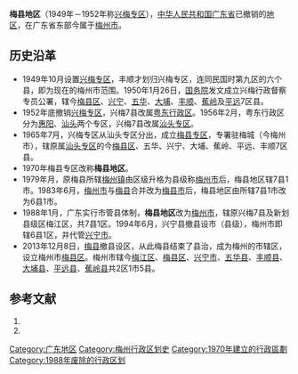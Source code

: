 '''梅县地区'''（1949年－1952年称[[兴梅专区|兴梅专区]]），[[中华人民共和国|中华人民共和国]][[广东省|广东省]]已撤销的[[地区行政公署|地区]]，在广东省东部今属于[[梅州市|梅州市]]。

==历史沿革==
*1949年10月设置[[兴梅专区|兴梅专区]]，丰顺才划归兴梅专区，连同民国时第九区的六个县，即为现在的梅州市范围。1950年1月26日，[[中华人民共和国国务院|国务院]]发文成立兴梅行政督察专员公署，辖今[[梅县区|梅县区]]、[[兴宁市|兴宁]]、[[五华县|五华]]、[[大埔县|大埔]]、[[丰顺|丰顺]]、[[蕉岭|蕉岭]]及[[平远|平远]]7区县。
*1952年底撤销[[兴梅专区|兴梅专区]]，兴梅7县改属[[粤东行政区|粤东行政区]]。1956年2月，粤东行政区分为[[惠阳专区|惠阳]]、[[汕头专区|汕头]]两个专区，兴梅7县改属[[汕头专区|汕头专区]]。
*1965年7月，兴梅专区从汕头专区分出，成立[[梅县专区|梅县专区]]，专署驻梅城（今梅州市），辖原属[[汕头专区|汕头专区]]的今[[梅县区|梅县区]]、五华、兴宁、大埔、蕉岭、平远、丰顺7区县。
*1970年梅县专区改称'''梅县地区'''。
*1979年月，原梅县所辖[[梅州镇|梅州镇]]由区级升格为县级称[[梅州市|梅州市]]后，梅县地区辖7县1市。1983年6月，[[梅州市|梅州市]]与[[梅县|梅县]]合并改为[[梅县市|梅县市]]后，梅县地区由所辖7县1市改为6县1市。
*1988年1月，广东实行市管县体制，'''梅县地区'''改为[[梅州市|梅州市]]，辖原兴梅7县及新划县级区梅江区，共7县1区。1994年6月，兴宁县撤县设市（县级），梅州市即辖6县1区，并代管[[兴宁市|兴宁市]]。
*2013年12月8日，[[梅县|梅县]]撤县设区，从此梅县结束了县治，成为梅州的市辖区，设立梅州市[[梅县区|梅县区]]。梅州市辖今[[梅江区|梅江区]]、[[梅县区|梅县区]]、[[兴宁市|兴宁市]]、[[五华县|五华县]]、[[丰顺县|丰顺县]]、[[大埔县|大埔县]]、[[平远县|平远县]]、[[蕉岭县|蕉岭县]]共2区1市5县。

== 参考文献 ==
# {{Cite book | author = 戴均良等 | title = 《中国古今地名大词典》 | location = 上海 | publisher = 上海辞书出版社 | date = 2005 | language = zh-hans }}
# {{Cite book | author = 史为乐 | title = 《中华人民共和国政区沿革（1949-2014）》 | location = 北京 | publisher = 人民出版社 | date = 2006 | language = zh-hans }}

{{广东省历史二级政区|nocat}}
[[Category:广东地区|Category:广东地区]]
[[Category:梅州行政区划史|Category:梅州行政区划史]]
[[Category:1970年建立的行政區劃|Category:1970年建立的行政區劃]]
[[Category:1988年废除的行政区划|Category:1988年废除的行政区划]]